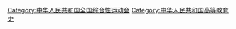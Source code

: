 {{Catmore}}

[[Category:中华人民共和国全国综合性运动会|Category:中华人民共和国全国综合性运动会]]
[[Category:中华人民共和国高等教育史|Category:中华人民共和国高等教育史]]